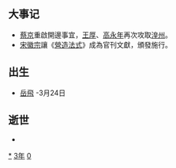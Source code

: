 {{yearTOC|1103|辽'''[[乾统|-{乾}-统]]三年'''；北宋'''[[崇宁|崇宁]]二年'''；西夏'''[[貞觀_(西夏)|貞觀]]三年'''；大理'''[[明开|明开]]'''七年，'''[[天政|天政]]元年'''；越南'''[[龍符元化|龍符元化]]三年'''；日本'''[[康和_(日本)|康和]]五年'''}}
== 大事记 ==
*[[蔡京|蔡京]]重啟開邊事宜，[[王厚|王厚]]、[[高永年|高永年]]再次攻取[[湟州|湟州]]。
*[[宋徽宗|宋徽宗]]讓《[[營造法式|營造法式]]》成為官刊文獻，頒發施行。

== 出生 ==
* [[岳飛|岳飛]] -3月24日

== 逝世 ==
{{Wikisource year mention}}
*

[[Category:1103年|*]]
[[Category:1100年代|3年]]
[[Category:12世纪各年|0]]